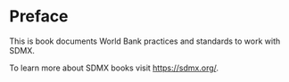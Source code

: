 # Preface {.unnumbered}

This is book documents World Bank practices and standards to work with SDMX.

To learn more about SDMX books visit <https://sdmx.org/>.
